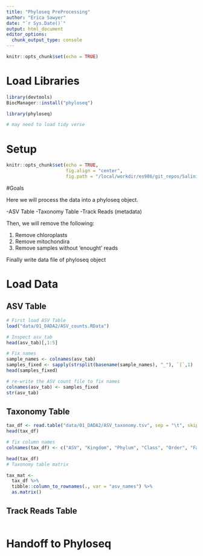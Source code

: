 ```yaml
---
title: "Phyloseq PreProcessing"
author: "Erica Sawyer"
date: "`r Sys.Date()`"
output: html_document
editor_options: 
  chunk_output_type: console
---
```


```r
knitr::opts_chunk$set(echo = TRUE)
```

# Load Libraries
```r
library(devtools)
BiocManager::install("phyloseq")

library(phyloseq)

# may need to load tidy verse
```

# Setup
```r
knitr::opts_chunk$set(echo = TRUE,
                      fig.align = "center",
                      fig.path = "/local/workdir/es986/git_repos/SalinityGradient_16S/figures/02_PreProcessing/")
```

#Goals

Here we will process the data into a phyloseq object.

-ASV Table
-Taxonomy Table
-Track Reads (metadata)

Then, we will remove the following:

1. Remove chloroplasts
2. Remove mitochondira
3. Remove samples without 'enought' reads

Finally write data file of phyloseq object



# Load Data
## ASV Table
```r
# First load ASV Table
load("data/01_DADA2/ASV_counts.RData")

# Inspect asv_tab
head(asv_tab)[,1:5]

# Fix names 
sample_names <- colnames(asv_tab)
samples_fixed <- sapply(strsplit(basename(sample_names), "_"), `[`,1) 
head(samples_fixed)

# re-write the ASV count file to fix names
colnames(asv_tab) <- samples_fixed
str(asv_tab)

```

## Taxonomy Table
```r
tax_df <- read.table("data/01_DADA2/ASV_taxonomy.tsv", sep = "\t", skip=1)
head(tax_df)

# fix column names
colnames(tax_df) <- c("ASV", "Kingdom", "Phylum", "Class", "Order", "Family", "Genius", "Species", "ASV", "ASVseq")

head(tax_df)
# Taxonomy table matrix

tax_mat <- 
  tax_df %>%
  tibble::column_to_rownames(., var = "asv_names") %>%
  as.matrix()

```

## Track Reads Table
```r


```

# Handoff to Phyloseq
```r

```
